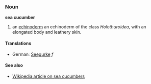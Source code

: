 ===Noun===
'''sea cucumber'''

# an [[echinoderm]] an echinoderm of the class ''Holothuroidea'', with an elongated body and leathery skin.

====Translations====
*German: [[Seegurke]] ''f''

====See also====
*[[w:Sea cucumber|Wikipedia article on sea cucumbers]]